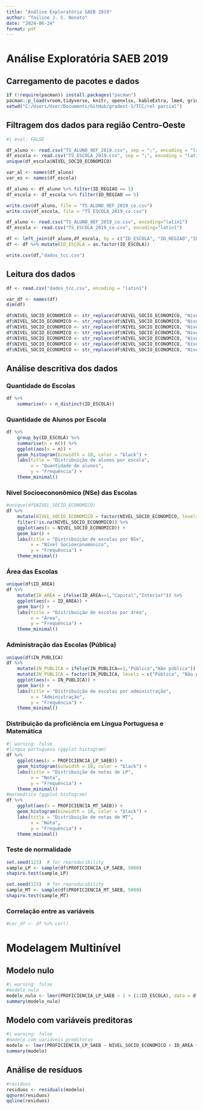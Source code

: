 ```yaml
---
title: "Análise Exploratória SAEB 2019"
author: "Tailine J. S. Nonato"
date: "2024-06-24"
format: pdf
---
```


# Análise Exploratória SAEB 2019

## Carregamento de pacotes e dados
```r
if (!require(pacman)) install.packages("pacman")
pacman::p_load(vroom,tidyverse, knitr, openxlsx, kableExtra, lme4, gridExtra)
setwd("C:/Users/User/Documents/GitHub/gradest-1/TCC/rel parcial")
```

## Filtragem dos dados para região Centro-Oeste

```r
#| eval: FALSE

df_aluno <- read.csv("TS_ALUNO_9EF_2019.csv", sep = ";", encoding = "latin1")
df_escola <- read.csv("TS_ESCOLA_2019.csv", sep = ";", encoding = "latin1")
unique(df_escola$NIVEL_SOCIO_ECONOMICO)

var_al <- names(df_aluno)
var_es <- names(df_escola)

df_aluno <- df_aluno %>% filter(ID_REGIAO == 5)
df_escola <- df_escola %>% filter(ID_REGIAO == 5)

write.csv(df_aluno, file = "TS_ALUNO_9EF_2019_co.csv")
write.csv(df_escola, file = "TS_ESCOLA_2019_co.csv")

df_aluno <- read.csv("TS_ALUNO_9EF_2019_co.csv", encoding="latin1")
df_escola <- read.csv("TS_ESCOLA_2019_co.csv", encoding="latin1")

df <- left_join(df_aluno,df_escola, by = c("ID_ESCOLA", "ID_REGIAO","ID_SAEB", "ID_UF","ID_MUNICIPIO","ID_AREA","IN_PUBLICA", "ID_LOCALIZACAO"))
df <- df %>% mutate(ID_ESCOLA = as.factor(ID_ESCOLA))

write.csv(df,"dados_tcc.csv")
```

## Leitura dos dados
```r
df <- read.csv("dados_tcc.csv", encoding = "latin1")

var_df <- names(df)
dim(df)

df$NIVEL_SOCIO_ECONOMICO <- str_replace(df$NIVEL_SOCIO_ECONOMICO, "Nível I", 1)
df$NIVEL_SOCIO_ECONOMICO <- str_replace(df$NIVEL_SOCIO_ECONOMICO, "Nível II", 2)
df$NIVEL_SOCIO_ECONOMICO <- str_replace(df$NIVEL_SOCIO_ECONOMICO, "Nível III", 3)
df$NIVEL_SOCIO_ECONOMICO <- str_replace(df$NIVEL_SOCIO_ECONOMICO, "Nível IV", 4)
df$NIVEL_SOCIO_ECONOMICO <- str_replace(df$NIVEL_SOCIO_ECONOMICO, "Nível V", 5)
df$NIVEL_SOCIO_ECONOMICO <- str_replace(df$NIVEL_SOCIO_ECONOMICO, "Nível VI", 6)
df$NIVEL_SOCIO_ECONOMICO <- str_replace(df$NIVEL_SOCIO_ECONOMICO, "Nível VII", 7)
```	

## Análise descritiva dos dados

### Quantidade de Escolas
```r
df %>% 
    summarise(n = n_distinct(ID_ESCOLA))
```

### Quantidade de Alunos por Escola
```r
df %>%
    group_by(ID_ESCOLA) %>%
    summarise(n = n()) %>%
    ggplot(aes(x = n)) +
    geom_histogram(binwidth = 10, color = "black") +
    labs(title = "Distribuição de alunos por escola",
         x = "Quantidade de alunos",
         y = "Frequência") +
    theme_minimal()
```	

### Nível Socioecononômico (NSe) das Escolas
```r
#unique(df$NIVEL_SOCIO_ECONOMICO)
df %>%
    mutate(NIVEL_SOCIO_ECONOMICO = factor(NIVEL_SOCIO_ECONOMICO, levels = c("Nível I", "Nível II", "Nível III", "Nível IV", "Nível V", "Nível VI", "Nível VII"))) %>%
    filter(!is.na(NIVEL_SOCIO_ECONOMICO)) %>%
    ggplot(aes(x = NIVEL_SOCIO_ECONOMICO)) +
    geom_bar() +
    labs(title = "Distribuição de escolas por NSe",
         x = "Nível Socioeconomonico",
         y = "Frequência") +
    theme_minimal()
```

### Área das Escolas
```r
unique(df$ID_AREA)
df %>%
    mutate(ID_AREA = ifelse(ID_AREA==1,"Capital","Interior")) %>%
    ggplot(aes(x = ID_AREA)) +
    geom_bar() +
    labs(title = "Distribuição de escolas por área",
         x = "Área",
         y = "Frequência") +
    theme_minimal()
```

### Administração das Escolas (Pública)
```r
unique(df$IN_PUBLICA)
df %>%
    mutate(IN_PUBLICA = ifelse(IN_PUBLICA==1,"Pública","Não pública")) %>%
    mutate(IN_PUBLICA = factor(IN_PUBLICA, levels = c("Pública", "Não pública"))) %>%
    ggplot(aes(x = IN_PUBLICA)) +
    geom_bar() +
    labs(title = "Distribuição de escolas por administração",
         x = "Administração",
         y = "Frequência") +
    theme_minimal()
```

### Distribuição da proficiência em Língua Portuguesa e Matemática
```r
#| warning: false
#lingua portuguesa (ggplot histogram)
df %>%
    ggplot(aes(x = PROFICIENCIA_LP_SAEB)) +
    geom_histogram(binwidth = 10, color = "black") +
    labs(title = "Distribuição de notas de LP",
         x = "Nota",
         y = "Frequência") +
    theme_minimal()
#matemática (ggplot histogram)
df %>%
    ggplot(aes(x = PROFICIENCIA_MT_SAEB)) +
    geom_histogram(binwidth = 10, color = "black") +
    labs(title = "Distribuição de notas de MT",
         x = "Nota",
         y = "Frequência") +
    theme_minimal()

```

### Teste de normalidade
```r
set.seed(123)  # for reproducibility
sample_LP <- sample(df$PROFICIENCIA_LP_SAEB, 5000)
shapiro.test(sample_LP)

set.seed(123)  # for reproducibility
sample_MT <- sample(df$PROFICIENCIA_MT_SAEB, 5000)
shapiro.test(sample_MT)
```

### Correlação entre as variáveis
```r
#cor_df <- df %>% cor()
```

# Modelagem Multinível

## Modelo nulo
```r
#| warning: false
#modelo nulo
modelo_nulo <- lmer(PROFICIENCIA_LP_SAEB ~ 1 + (1|ID_ESCOLA), data = df)
summary(modelo_nulo)
```

## Modelo com variáveis preditoras
```r
#| warning: false
#modelo com variáveis preditoras
modelo <- lmer(PROFICIENCIA_LP_SAEB ~ NIVEL_SOCIO_ECONOMICO + ID_AREA + IN_PUBLICA + (1|ID_ESCOLA), data = df)
summary(modelo)
```

## Análise de resíduos
```r
#resíduos
residuos <- residuals(modelo)
qqnorm(residuos)
qqline(residuos)
```

